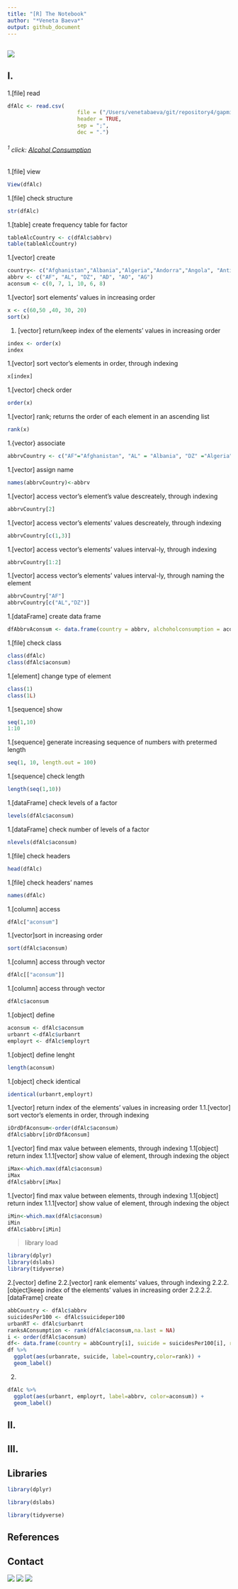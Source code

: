 ```yaml
---
title: "[R] The Notebook"
author: "*Veneta Baeva*"  
output: github_document
---
```

![](/Users/venetabaeva/git/repository4/Picture1.jpg)
---

## I.

1.[file] read

```r
dfAlc <- read.csv(
                      file = ("/Users/venetabaeva/git/repository4/gapminder.csv"),
                      header = TRUE,
                      sep = ";",
                      dec = ".")

```

###### ^1^ click: [Alcohol Consumption](https://www.kaggle.com/sansuthi/alcohol-consumption)

1.[file] view 

```r
View(dfAlc)
```

1.[file] check structure

```r
str(dfAlc)
```

1.[table] create frequency table for factor

```r
tableAlcCountry <- c(dfAlc$abbrv)
table(tableAlcCountry)
```

1.[vector] create 
```r
country<- c("Afghanistan","Albania","Algeria","Andorra","Angola", "Antigua and Barbuda")
abbrv <- c("AF", "AL", "DZ", "AD", "AO", "AG")
aconsum <- c(0, 7, 1, 10, 6, 8)
```

1.[vector] sort elements' values in increasing order 

```r
x <- c(60,50 ,40, 30, 20)
sort(x) 
```

1. [vector] return/keep index of the elements' values in increasing order

```r
index <- order(x)
index
```

1.[vector] sort vector's elements in order, through indexing

```r
x[index]
```

1.[vector] check order 

```r
order(x)
```

1.[vector] rank; returns the order of each element in an ascending list

```r
rank(x)
```

1.{vector} associate 

```r
abbrvCountry <- c("AF"="Afghanistan", "AL" = "Albania", "DZ" ="Algeria", "AD" = "Andorra", "AO" = "Angola", "AG"= "Antigua and Barbuda")
```

1.[vector] assign name

```r
names(abbrvCountry)<-abbrv 
```

1.[vector] access vector's element's value descreately, through indexing 

```r
abbrvCountry[2]
```

1.[vector] access vector's elements' values descreately, through indexing

```r
abbrvCountry[c(1,3)]
```

1.[vector] access vector's elements' values interval-ly, through indexing 

```r
abbrvCountry[1:2]
```

1.[vector] access vector's elements' values interval-ly, through naming the element  

```r
abbrvCountry["AF"]
abbrvCountry[c("AL","DZ")]
```

1.[dataFrame] create data frame

```r
dfAbbrvAconsum <- data.frame(country = abbrv, alchoholconsumption = aconsum)
```

1.[file] check class

```r
class(dfAlc)
class(dfAlc$aconsum)
```

1.[element] change type of element 

```r
class(1)
class(1L)
```

1.[sequence] show

```r
seq(1,10)
1:10
```

1.[sequence] generate increasing sequence of numbers with pretermed length

```r
seq(1, 10, length.out = 100)
```


1.[sequence] check length

```r
length(seq(1,10))
```


1.[dataFrame] check levels of a factor

```r
levels(dfAlc$aconsum)
```

1.[dataFrame] check number of levels of a factor

```r
nlevels(dfAlc$aconsum)
```

1.[file] check headers

```r
head(dfAlc)
```
1.[file] check headers' names

```r
names(dfAlc)
```

1.[column] access

```r
dfAlc["aconsum"]
```

1.[vector]sort in increasing order 

```r
sort(dfAlc$aconsum)
```


1.[column] access through vector
```r
dfAlc[["aconsum"]]
```


1.[column] access through vector
```r
dfAlc$aconsum
```

1.[object] define

```r
aconsum <- dfAlc$aconsum
urbanrt <-dfAlc$urbanrt
employrt <- dfAlc$employrt
```

1.[object] define lenght

```r
length(aconsum)
```

1.[object] check identical

```r
identical(urbanrt,employrt)
```

1.[vector] return index of the elements' values in increasing order 
1.1.[vector] sort vector's elements in order, through indexing

```r
iOrdDfAconsum<-order(dfAlc$aconsum)
dfAlc$abbrv[iOrdDfAconsum]
```

1.[vector] find max value between elements, through indexing
1.1[object] return index
1.1.1[vector] show value of element, through indexing the object 

```r
iMax<-which.max(dfAlc$aconsum)
iMax
dfAlc$abbrv[iMax]
```

1.[vector] find max value between elements, through indexing
1.1[object] return index
1.1.1[vector] show value of element, through indexing the object 

```r
iMin<-which.max(dfAlc$aconsum)
iMin
dfAlc$abbrv[iMin]
```

> library load 

```r
library(dplyr)
library(dslabs)
library(tidyverse)
```

2.[vector] define
2.2.[vector] rank elements' values, through indexing 
2.2.2.[object]keep index of the elements' values in increasing order 
2.2.2.2.[dataFrame] create

```r
abbCountry <- dfAlc$abbrv 
suicidesPer100 <- dfAlc$suicideper100
urbanRT <- dfAlc$urbanrt
ranksAConsumption <- rank(dfAlc$aconsum,na.last = NA)
i <- order(dfAlc$aconsum)
df<- data.frame(country = abbCountry[i], suicide = suicidesPer100[i], rank = ranksAConsumption[i],urbanrate = urbanRT[i])
df %>%
  ggplot(aes(urbanrate, suicide, label=country,color=rank)) +
  geom_label()

```


2.

```r
dfAlc %>%
  ggplot(aes(urbanrt, employrt, label=abbrv, color=aconsum)) +
  geom_label()
```



## II.

## III.

## Libraries

```r
library(dplyr)
```
```r
library(dslabs)
```
```r
library(tidyverse)
```


## References
## Contact 

![](/Users/venetabaeva/git/repository4/OrgVenetaBaeva-images/0001.jpg)
![](/Users/venetabaeva/git/repository4/OrgVenetaBaeva-images/0002.jpg)
![](/Users/venetabaeva/git/repository4/OrgVenetaBaeva-images/0003.jpg) 
